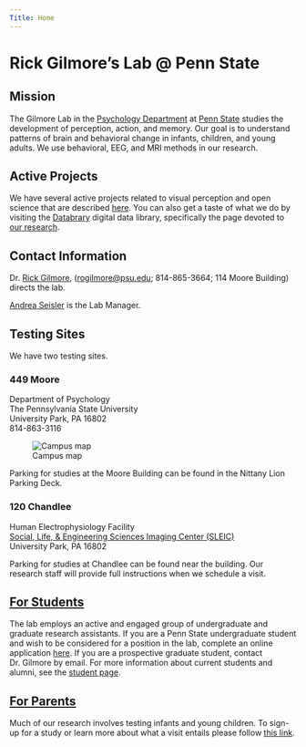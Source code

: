 ```yaml
---
Title: Home
---
```


# Rick Gilmore's Lab @ Penn State

## Mission

The Gilmore Lab in the [Psychology Department](http://psych.la.psu.edu) at [Penn State](http://www.psu.edu) studies the development of perception, action, and memory. Our goal is to understand patterns of brain and behavioral change in infants, children, and young adults. We use behavioral, EEG, and MRI methods in our research. 

## Active Projects

We have several active projects related to visual perception and open science that are described [here](pages/research.html). You can also get a taste of what we do by visiting the <a href="https://databrary.org">Databrary</a> digital data library, specifically the page devoted to <a href="https://databrary.org/party/6">our research</a>.

## Contact Information

Dr. [Rick Gilmore](http://www.personal.psu.edu/rog1), ([rogilmore@psu.edu](mailto:rogilmore@psu.edu); 814-865-3664; 114 Moore Building) directs the lab.

[Andrea Seisler](mailto:ars17@psu.edu) is the Lab Manager.

## Testing Sites

We have two testing sites. 

### 449 Moore

<p>Department of Psychology</br>
The Pennsylvania State University</br>
University Park, PA 16802</br>
814-863-3116</br>
</p>
![Campus map](images/moore-map.jpg)

Parking for studies at the Moore Building can be found in the Nittany Lion Parking Deck.

### 120 Chandlee

<p>Human Electrophysiology Facility</br>
[Social, Life, & Engineering Sciences Imaging Center (SLEIC)](http://imaging.psu.edu)</br>
University Park, PA 16802</br>
</p>

Parking for studies at Chandlee can be found near the building. Our research staff will provide full instructions when we schedule a visit.

## [For Students](pages/students.html)

The lab employs an active and engaged group of undergraduate and graduate research assistants. If you are a Penn State undergraduate student and wish to be considered for a position in the lab, complete an online application [here](https://docs.google.com/forms/d/1HgafpfTVPyMk_Wzf4b_ubzig_fs4lFGS6qh_y0sa0uE/viewform).  If you are a prospective graduate student, contact Dr. Gilmore by email.  For more information about current students and alumni, see the [student page](pages/students.html).

## [For Parents](pages/parents.html)

Much of our research involves testing infants and young children. To sign-up for a study or learn more about what a visit entails please follow [this link](pages/parents.html). 